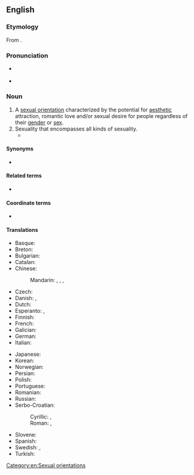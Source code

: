 ==English==
{{wikipedia}}

===Etymology===
From {{suffix|en|pansexual|ity}}.

===Pronunciation===
* {{a|US}} {{IPA|en|/ˌpænsɛkʃuˈælɪti/}}
* {{a|UK}} {{IPA|en|/ˌpænsɛksjuˈælɪti/}}

===Noun===
{{en-noun|-|pansexualities}}

# A [[sexual orientation]] characterized by the potential for [[aesthetic]] attraction, romantic love and/or sexual desire for people regardless of their [[gender]] or [[sex]].
# Sexuality that encompasses all kinds of sexuality.
#* {{quote-journal|en|1999||Jennifer A Dobrac|The Oncale Opinion: A Pansexual Response, 30 MCGEORGE L. REV. 1269|url=https://www.academia.edu/4501955/The_Oncale_Opinion_A_Pansexual_Response_30_MCGEORGE_L._REV._1269_1999_|page=2|passage=Pansexuality encompasses all kinds of sexuality. It differs, however, from pansexualism, a perspective that declares “all desire and interest are derived from the sex instinct.” Pansexuality includes heterosexuality, homosexuality, bisexuality,and sexual behavior that does not necessarily involve a coupling. It includes, for example, masturbation, celibacy, fetishism,and fantasy. Moreover, pansexuality includes heteroerotic and homoerotic play and sexual aggression, sometimes mislabeled as “horseplay.”
}}

====Synonyms====
* {{l|en|omnisexuality}}

====Related terms====
* {{l|en|pansexual}}

====Coordinate terms====
* {{list:sexual orientations/en}}

====Translations====
{{trans-top|sexual orientation}}
* Basque: {{t|eu|pansexualitate}}
* Breton: {{t|br|hollreizhelezh}}
* Bulgarian: {{t|bg|пансексуа́лност|f}}
* Catalan: {{t|ca|pansexualitat|f}}
* Chinese:
*: Mandarin: {{t|cmn|全性戀|sc=Hani}}, {{t|cmn|全性恋|tr=quánxìngliàn|sc=Hani}}, {{t|cmn|泛性戀|sc=Hani}}, {{t|cmn|泛性恋|tr=fànxìngliàn|sc=Hani}}
* Czech: {{t|cs|pansexualita|f}}
* Danish: {{t|da|panseksualitet}}, {{t|da|omniseksualitet}}
* Dutch: {{t|nl|pansexualiteit}}
* Esperanto: {{t|eo|ĉiuseksemo}}, {{t|eo|ajnseksemo}}
* Finnish: {{t|fi|panseksuaalisuus}}
* French: {{t+|fr|pansexualité|f}}
* Galician: {{t|gl|pansexualidade|f}}
* German: {{t+|de|Pansexualität|f}}
* Italian: {{t|it|pansessualità|f}}
{{trans-mid}}
* Japanese: {{t|ja|全性愛|tr=ぜんせいあい, zenseiai|sc=Jpan}}
* Korean: {{t+|ko|범성애}}
* Norwegian: {{t|no|panfili}}
* Persian: {{t|fa|همه‌جنس‌گرایی|tr=hame-jens-garâyi|sc=fa-Arab}}
* Polish: {{t|pl|panseksualizm|m}}
* Portuguese: {{t|pt|pansexualidade|f}}
* Romanian: {{t|ro|pansexualitate|f}}
* Russian: {{t+|ru|пансексуа́льность|f|tr=pansɛksuálʹnostʹ}}
* Serbo-Croatian:
*: Cyrillic: {{t|sh|пансексуалност|f|sc=Cyrl}}, {{t|sh|пансексуализам|m|sc=Cyrl}}
*: Roman: {{t|sh|panseksualnost|f}}, {{t+|sh|panseksualizam|m}}
* Slovene: {{t|sl|panseksualizem|m}}
* Spanish: {{t+|es|pansexualidad|f}}
* Swedish: {{t|sv|omnisexualitet}}, {{t+|sv|pansexualitet}}
* Turkish: {{t+|tr|panseksüellik}}
{{trans-bottom}}

[[Category:en:Sexual orientations]]